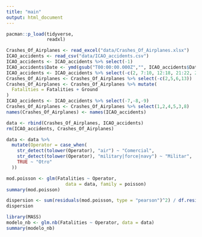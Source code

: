 ```yaml
---
title: "main"
output: html_document
---
```



```r
pacman::p_load(tidyverse,
               readxl)
```

```r
Crashes_Of_Airplanes <- read_excel("data/Crashes_Of_Airplanes.xlsx")
ICAO_accidents <- read_csv("data/ICAO_accidents.csv")
ICAO_accidents <- ICAO_accidents %>% select(-1)
ICAO_accidents$Date <- ymd(gsub("T00:00:00.000Z","", ICAO_accidents$Date ))
ICAO_accidents <- ICAO_accidents %>% select(-c(2, 7:10, 12:18, 21:22, 24))
Crashes_Of_Airplanes <- Crashes_Of_Airplanes %>% select(-c(2,5,6,13))
Crashes_Of_Airplanes <- Crashes_Of_Airplanes %>% mutate(
  Fatalities = Fatalities + Ground
)
ICAO_accidents <- ICAO_accidents %>% select(-7,-8,-9)
Crashes_Of_Airplanes <- Crashes_Of_Airplanes %>% select(1,2,4,5,3,8)
names(Crashes_Of_Airplanes) <- names(ICAO_accidents)

data <- rbind(Crashes_Of_Airplanes, ICAO_accidents)
rm(ICAO_accidents, Crashes_Of_Airplanes)
```

```r
data <- data %>%
  mutate(Operator = case_when(
    str_detect(tolower(Operator), "air") ~ "Comercial",
    str_detect(tolower(Operator), "military|force|navy") ~ "Militar",
    TRUE ~ "Otro"
  ))
```


```r
mod.poisson <- glm(Fatalities ~ Operator, 
                      data = data, family = poisson)
summary(mod.poisson)
```

```r
dispersion <- sum(residuals(mod.poisson, type = "pearson")^2) / df.residual(mod.poisson)
dispersion
```


```r
library(MASS)
modelo_nb <- glm.nb(Fatalities ~ Operator, data = data)
summary(modelo_nb)
```




